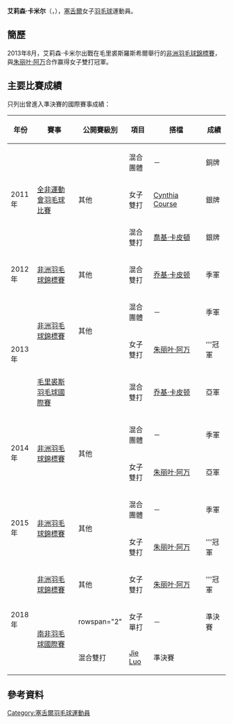 {{noteTA|G1=Badminton}}
{{Infobox 羽球選手
| playername              = 艾莉森·卡米尔<br/>{{lang|en|Allisen Camille}}
| image                   = 
| size                    = 
| caption                 = 
| birth_name              = 
| date_of_birth           = {{birth_date_and_age|1992|6|26}}
| place_of_birth          = 
| height                  = 
| weight                  = 
| event                   = 女子單打、女子雙打、混合雙打
| country                 = {{SEY}}
| years_active            = 
| handedness              = 
| coach                   = 
| highest_ranking         = 第152位（女雙-[[朱丽叶·阿万|朱丽叶·阿万]]）
| date_of_highest_ranking = 2015年12月3日<ref name="ranking">[http://bwfcontent.tournamentsoftware.com/ranking/player.aspx?id=10445&player=116387 BWF World Ranking - Ranking of Allisen CAMILLE (35438)]{{en}}</ref>
| current_ranking         = 第476位（女單）<br/>第169位（女雙-[[朱丽叶·阿万|朱丽叶·阿万]]）<br/>第938位（女雙-[[Cynthia_Course|Course]]）<br/>第392位（混雙-[[乔基·卡皮顿|乔基·卡皮顿]]）<br/>第802位（混雙-[[Kervin_Ghislain|Ghislain]]）
| date_of_current_ranking = 2015年12月31日<ref>[http://bwfcontent.tournamentsoftware.com/ranking/category.aspx?id=10445&category=473 BWF World Ranking - BWF世界排名榜 (12/31/2015) - Women's singles]{{en}}</ref><ref>[http://bwfcontent.tournamentsoftware.com/ranking/category.aspx?id=10445&category=475 BWF World Ranking - BWF世界排名榜 (12/31/2015) - Women's doubles]{{en}}</ref><ref>[http://bwfcontent.tournamentsoftware.com/ranking/category.aspx?id=10445&category=476 BWF World Ranking - BWF世界排名榜 (12/31/2015) - Mixed doubles]{{en}}</ref>
| played                  = 17勝–32負（女單）<br/>38勝–24負（女雙）<br/>17勝–21負（混雙）
| titles                  = 
| bwf_profile             = CDA6508A-0E63-469B-8516-D065855FF27A
| bwf_id                  = 35438
| updated                 = 2016年1月7日
}}
{{MedalTableTop|width=286px}}
{{MedalSport | 女子[[羽毛球|羽毛球]]}}
{{MedalCountry | {{SEY}}}}
{{MedalCompetition | [[非洲运动会|非洲运动会]]}}
{{MedalBronze| [[2011年全非運動會羽毛球比賽|2011年 馬布多]] | 混合團體 }}
{{MedalSilver| [[2011年全非運動會羽毛球比賽|2011年 馬布多]] | 女子雙打 }}
{{MedalSilver| [[2011年全非運動會羽毛球比賽|2011年 馬布多]] | 混合雙打 }}
{{MedalBronze| [[2015年非洲羽毛球錦標賽|2015年 布拉柴維爾]] | 混合團體 }}
{{MedalGold  | [[2015年非洲羽毛球錦標賽|2015年 布拉柴維爾]] | 女子雙打 }}
{{MedalCompetition | [[非洲羽毛球錦標賽|非洲羽毛球錦標賽]]}}
{{MedalBronze| [[2012年非洲羽毛球錦標賽|2012年 亞的斯亞貝巴]] | 混合雙打 }}
{{MedalBronze| [[2013年非洲羽毛球錦標賽|2013年 羅斯希爾]] | 混合團體 }}
{{MedalGold  | [[2013年非洲羽毛球錦標賽|2013年 羅斯希爾]] | 女子雙打 }}
{{MedalBronze| [[2014年非洲羽毛球錦標賽|2014年 洛巴策]] | 混合團體 }}
{{MedalSilver| [[2014年非洲羽毛球錦標賽|2014年 洛巴策]] | 女子雙打 }}
{{MedalGold  | [[2018年非洲羽毛球錦標賽|2018年 阿爾及爾]] | 女子雙打 }}
{{MedalBottom}}
'''艾莉森·卡米尔'''（{{lang|en|Allisen Camille}}，{{bd|1992年|6月26日||}}），[[塞舌爾|塞舌爾]]女子[[羽毛球|羽毛球]]運動員。

==簡歷==
2013年8月，艾莉森·卡米尔出戰在毛里裘斯羅斯希爾舉行的[[2013年非洲羽毛球錦標賽|非洲羽毛球錦標賽]]，與[[朱丽叶·阿万|朱丽叶·阿万]]合作赢得女子雙打冠軍。

==主要比賽成績==
只列出曾進入準決賽的國際賽事成績：
{| class=wikitable style="text-align:center; font-size:small;" 
!width="50"|年份
!width="180"|賽事
!width="80"|公開賽級別
!width="60"|項目
!width="180"|搭檔
!width="50"|成績
|-
!rowspan="3"|2011年
|rowspan="3"|[[2011年全非運動會羽毛球比賽|全非運動會羽毛球比賽]]
|rowspan="3"|其他
|混合團體
|－
|bgcolor="#b8860b"|銅牌
|-
|女子雙打
|[[Cynthia_Course|Cynthia Course]]
|bgcolor="silver"|銀牌
|-
|混合雙打
|[[喬基·卡皮頓|喬基·卡皮頓]]
|bgcolor="silver"|銀牌
|-
!rowspan="1"|2012年
|[[2012年非洲羽毛球錦標賽|非洲羽毛球錦標賽]]
|其他
|混合雙打
|[[乔基·卡皮顿|乔基·卡皮顿]]
|bgcolor="#b8860b"|季軍
|-
!rowspan="3"|2013年
|rowspan="2"|[[2013年非洲羽毛球錦標賽|非洲羽毛球錦標賽]]
|rowspan="2"|其他
|混合團體
|－
|bgcolor="#b8860b"|季軍
|-
|女子雙打
|[[朱丽叶·阿万|朱丽叶·阿万]]
|bgcolor="gold"|'''冠軍
|-
|[[2013年毛里裘斯羽毛球國際賽|毛里裘斯羽毛球國際賽]]
|{{BWFFS}}
|混合雙打
|[[乔基·卡皮顿|乔基·卡皮顿]]
|bgcolor="silver"|亞軍
|-
!rowspan="2"|2014年
|rowspan="2"|[[2014年非洲羽毛球錦標賽|非洲羽毛球錦標賽]]
|rowspan="2"|其他
|混合團體
|－
|bgcolor="#b8860b"|季軍
|-
|女子雙打
|[[朱丽叶·阿万|朱丽叶·阿万]]
|bgcolor="silver"|亞軍
|-
!rowspan="2"|2015年
|rowspan="2"|[[2015年非洲羽毛球錦標賽|非洲羽毛球錦標賽]]
|rowspan="2"|其他
|混合團體
|－
|bgcolor="#b8860b"|季軍
|-
|女子雙打
|[[朱丽叶·阿万|朱丽叶·阿万]]
|bgcolor="gold"|'''冠軍
|-
!rowspan="3"|2018年
|[[2018年非洲羽毛球錦標賽|非洲羽毛球錦標賽]]
|其他
|女子雙打
|[[朱丽叶·阿万|朱丽叶·阿万]]
|bgcolor="gold"|'''冠軍
|-
|rowspan="2"|[[2018年南非羽毛球國際賽|南非羽毛球國際賽]]
|rowspan="2" {{BWFFS}}
|女子單打
|－
|bgcolor="#b8860b"|準決賽
|-
|混合雙打
|[[Jie_Luo|Jie Luo]]
|bgcolor="#b8860b"|準決賽
|}
{{BWF賽事級別索引}}

==參考資料==
{{Reflist}}

{{DEFAULTSORT:Camille, Allisen}}
[[Category:塞舌爾羽毛球運動員|Category:塞舌爾羽毛球運動員]]